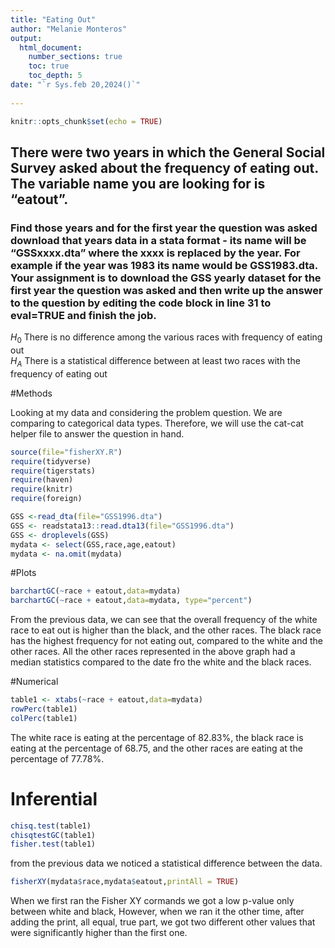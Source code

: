 ```yaml
---
title: "Eating Out"
author: "Melanie Monteros"
output: 
  html_document:
    number_sections: true
    toc: true
    toc_depth: 5
date: "`r Sys.feb 20,2024()`"    
    
---
```


```r
knitr::opts_chunk$set(echo = TRUE)
```

## There were two years in which the General Social Survey asked about the frequency of eating out. The variable name you are looking for is "eatout".
### Find those years and for the first year the question was asked download that years data in a stata format - its name will be "GSSxxxx.dta" where the xxxx is replaced by the year.  For example if the year was 1983 its name would be GSS1983.dta. Your assignment is to download the GSS yearly dataset for the first year the question was asked and then  write up the answer to the question by editing the  code block in line 31 to eval=TRUE and finish the job. 

$H_0$ There is no difference among the various races with frequency of eating out  
$H_A$ There is a statistical difference between at least two races with the frequency of eating out  


#Methods 

Looking at my data and considering the problem question. We are comparing to categorical data types. Therefore, we will use the cat-cat helper file to answer the question in hand.

```r
source(file="fisherXY.R")
require(tidyverse)
require(tigerstats)
require(haven)
require(knitr)
require(foreign)
```
```r
GSS <-read_dta(file="GSS1996.dta")
GSS <- readstata13::read.dta13(file="GSS1996.dta")
GSS <- droplevels(GSS)
mydata <- select(GSS,race,age,eatout)
mydata <- na.omit(mydata)

```


#Plots

```r
barchartGC(~race + eatout,data=mydata)
barchartGC(~race + eatout,data=mydata, type="percent")

```

From the previous data, we can see that the overall frequency of the white race to eat out is higher than the black, and the other races. The black race has the highest frequency for not eating out,
compared to the white and the other races. All the other
races represented in the above graph had a median statistics compared to the date fro the white and the black races.


#Numerical 


```r
table1 <- xtabs(~race + eatout,data=mydata)
rowPerc(table1)
colPerc(table1)
```

The white race is eating at the percentage of 82.83%, the black race is eating at the percentage of 68.75, and the other races are eating at the percentage of 77.78%.


# Inferential  

```r
chisq.test(table1)
chisqtestGC(table1)
fisher.test(table1)
```


from the previous data we noticed a statistical difference between the data. 


```r
fisherXY(mydata$race,mydata$eatout,printAll = TRUE)
```

When we first ran the Fisher XY cormands we got a low p-value only between white and black, However, when we ran it the other time, after adding the print, all equal, true part, we got two different other values that were significantly higher than the first one.

